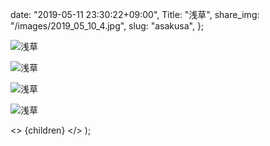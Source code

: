 
  date: "2019-05-11 23:30:22+09:00",
  Title: "浅草",
  share_img: "/images/2019_05_10_4.jpg",
  slug: "asakusa",
};

![浅草](/images/2019_05_10_1.jpg)

![浅草](/images/2019_05_10_2.jpg)

![浅草](/images/2019_05_10_3.jpg)

![浅草](/images/2019_05_10_4.jpg)

  <>
    <Head>
      <title>{meta.Title} | 異郷好実</title>
    </Head>
    <PostLayout meta={meta}>{children}</PostLayout>
  </>
);
